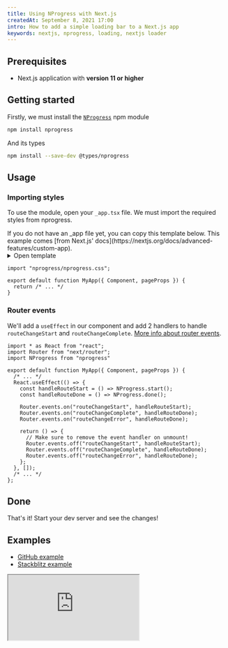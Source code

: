```yaml
---
title: Using NProgress with Next.js
createdAt: September 8, 2021 17:00
intro: How to add a simple loading bar to a Next.js app
keywords: nextjs, nprogress, loading, nextjs loader
---
```


## Prerequisites

- Next.js application with **version 11 or higher**

## Getting started

Firstly, we must install the [`NProgress`](https://npm.im/nprogress) npm module

```bash
npm install nprogress
```

And its types

```bash
npm install --save-dev @types/nprogress
```

## Usage

### Importing styles

To use the module, open your `_app.tsx` file. We must import the required styles from
nprogress.

<Info title="Custom app">
  If you do not have an _app file yet, you can copy this template below. This example comes [from Next.js' docs](https://nextjs.org/docs/advanced-features/custom-app).

  <details>
    <summary>Open template</summary>

```tsx:pages/_app.tsx
export default function MyApp({ Component, pageProps }) {
  return <Component {...pageProps} />;
}
```

</details>

</Info>

```tsx:pages/_app.tsx
import "nprogress/nprogress.css";

export default function MyApp({ Component, pageProps }) {
  return /* ... */
}
```

### Router events

We'll add a `useEffect` in our component and add 2 handlers to handle `routeChangeStart` and `routeChangeComplete`.
[More info about router events](https://nextjs.org/docs/api-reference/next/router#routerevents).

```tsx:pages/_app.tsx
import * as React from "react";
import Router from "next/router";
import NProgress from "nprogress"

export default function MyApp({ Component, pageProps }) {
  /* ... */
  React.useEffect(() => {
    const handleRouteStart = () => NProgress.start();
    const handleRouteDone = () => NProgress.done();

    Router.events.on("routeChangeStart", handleRouteStart);
    Router.events.on("routeChangeComplete", handleRouteDone);
    Router.events.on("routeChangeError", handleRouteDone);

    return () => {
      // Make sure to remove the event handler on unmount!
      Router.events.off("routeChangeStart", handleRouteStart);
      Router.events.off("routeChangeComplete", handleRouteDone);
      Router.events.off("routeChangeError", handleRouteDone);
    };
  }, []);
  /* ... */
};
```

## Done

That's it! Start your dev server and see the changes!

## Examples

- [GitHub example](https://github.com/vercel/next.js/tree/canary/examples/with-loading)
- [Stackblitz example](https://stackblitz.com/edit/nextjs-ldgfrd?file=pages/_app.js)

<iframe
  loading="lazy"
  src="https://stackblitz.com/edit/nextjs-ldgfrd?ctl=1&embed=1&file=pages/index.js&theme=dark"
  title="quirky-engelbart-gsgrt"
  sandbox="allow-forms allow-modals allow-popups allow-presentation allow-same-origin allow-scripts"
  style={{ width: "100%", height: 500 }}
  className="rounded-md w-full border-0 overflow-hidden"

> </iframe>
